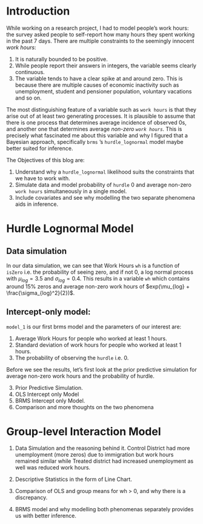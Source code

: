 # Introduction

While working on a research project, I had to model people's work hours: the survey asked people to self-report how many hours they spent working in the past 7 days. There are multiple constraints to the seemingly innocent *work hours*:

1.  It is naturally bounded to be positive.
2.  While people report their answers in integers, the variable seems clearly continuous.
3.  The variable tends to have a clear spike at and around zero. This is because there are multiple causes of economic inactivity such as unemployment, student and pensioner population, voluntary vacations and so on.

The most distinguishing feature of a variable such as `work hours` is that they arise out of at least two generating processes. It is plausible to assume that there is one process that determines average incidence of observed 0s, and another one that determines average *non-zero* *`work hours`.* This is precisely what fascinated me about this variable and why I figured that a Bayesian approach, specifically `brms` 's `hurdle_lognormal` model maybe better suited for inference.

The Objectives of this blog are:

1.  Understand why a `hurdle_lognormal` likelihood suits the constraints that we have to work with.
2.  Simulate data and model probability of `hurdle` 0 and average non-zero `work hours` simultaneously in a single model.
3.  Include covariates and see why modelling the two separate phenomena aids in inference.

# Hurdle Lognormal Model

## Data simulation

In our data simulation, we can see that Work Hours `wh` is a function of `isZero` i.e. the probability of seeing zero, and if not $0$, a log normal process with $\mu_{log} = 3.5$ and $\sigma_{log}=0.4$. This results in a variable `wh` which contains around $15 \%$ zeros and average non-zero work hours of $exp(\mu_{log} + \frac{\sigma_{log}^2}{2})$.

## Intercept-only model:

`model_1` is our first brms model and the parameters of our interest are:

1.  Average Work Hours for people who worked at least 1 hours.
2.  Standard deviation of work hours for people who worked at least 1 hours.
3.  The probability of observing the `hurdle` i.e. $0$.

Before we see the results, let's first look at the prior predictive simulation for average non-zero work hours and the probability of hurdle.

3.  Prior Predictive Simulation.
4.  OLS Intercept only Model
5.  BRMS Intercept only Model.
6.  Comparison and more thoughts on the two phenomena

# Group-level Interaction Model

1.  Data Simulation and the reasoning behind it. Control District had more unemployment (more zeros) due to immigration but work hours remained similar while Treated district had increased unemployment as well was reduced work hours.

2.  Descriptive Statistics in the form of Line Chart.

3.  Comparison of OLS and group means for wh \> 0, and why there is a discrepancy.

4.  BRMS model and why modelling both phenomenas separately provides us with better inference.
